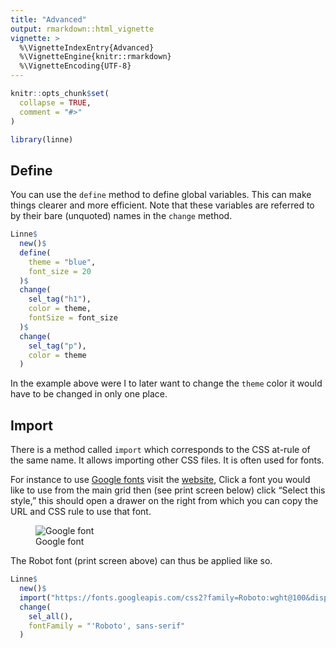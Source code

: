 ```yaml
---
title: "Advanced"
output: rmarkdown::html_vignette
vignette: >
  %\VignetteIndexEntry{Advanced}
  %\VignetteEngine{knitr::rmarkdown}
  %\VignetteEncoding{UTF-8}
---
```


```r
knitr::opts_chunk$set(
  collapse = TRUE,
  comment = "#>"
)

library(linne)
```

## Define

You can use the `define` method to define global variables. This can make things clearer and more efficient. Note that these variables are referred to by their bare (unquoted) names in the `change` method.

```r
Linne$
  new()$
  define(
    theme = "blue",
    font_size = 20
  )$
  change(
    sel_tag("h1"),
    color = theme,
    fontSize = font_size
  )$
  change(
    sel_tag("p"),
    color = theme
  )
```

In the example above were I to later want to change the `theme` color it would have to be changed in only one place.

## Import

There is a method called `import` which corresponds to the CSS at-rule of the same name. It allows importing other CSS files. It is often used for fonts.

For instance to use [Google fonts](https://fonts.google.com/) visit the [website](https://fonts.google.com/), Click a font you would like to use from the main grid then (see print screen below) click "Select this style," this should open a drawer on the right from which you can copy the URL and CSS rule to use that font.

![Google font](google-font.png)

The Robot font (print screen above) can thus be applied like so.

```r
Linne$
  new()$
  import("https://fonts.googleapis.com/css2?family=Roboto:wght@100&display=swap")$
  change(
    sel_all(),
    fontFamily = "'Roboto', sans-serif"
  )
```
